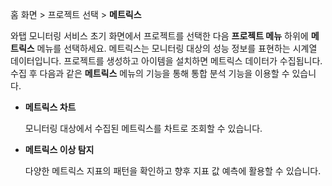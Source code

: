홈 화면 > 프로젝트 선택 > **메트릭스**

와탭 모니터링 서비스 초기 화면에서 프로젝트를 선택한 다음 **프로젝트 메뉴** 하위에 **메트릭스** 메뉴를 선택하세요. 메트릭스는 모니터링 대상의 성능 정보를 표현하는 시계열 데이터입니다. 프로젝트를 생성하고 아이템을 설치하면 메트릭스 데이터가 수집됩니다. 수집 후 다음과 같은 **메트릭스** 메뉴의 기능을 통해 통합 분석 기능을 이용할 수 있습니다.

* **메트릭스 차트**

  모니터링 대상에서 수집된 메트릭스를 차트로 조회할 수 있습니다.

* **메트릭스 이상 탐지**

  다양한 메트릭스 지표의 패턴을 확인하고 향후 지표 값 예측에 활용할 수 있습니다.
